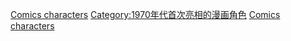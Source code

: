 {{cat topic in year| topic=首次亮相的漫画角色| year=1979}}

[[Category:1979年漫畫|Comics characters]]
[[Category:1970年代首次亮相的漫画角色|Category:1970年代首次亮相的漫画角色]]
[[Category:1979年面世的虛構角色|Comics characters]]